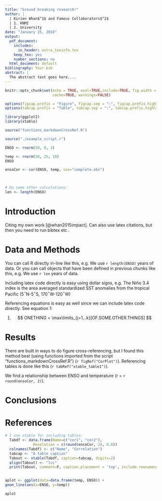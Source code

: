 ```yaml
---
title: "Ground breaking research!"
author: |
  | Kirien Whan$^1$ and Famous Collaborators$^2$
  | 1. KNMI
  | 2. University
date: "January 25, 2018"
output:
  pdf_document:
    includes:
      in_header: extra_texinfo.tex
    keep_tex: yes
    number_sections: no
  html_document: default
bibliography: Your.bib
abstract: |
  The abstract text goes here....
---
```


<!-- 
You can include comments.

I downloaded data from: www.data.com

I preprocessed it with the script: ./dddd/

To render this document: 
R --no-save --no-restore -e "require(rmarkdown); render('example.Rmd')"

-->


```r
knitr::opts_chunk$set(echo = TRUE, eval=TRUE,include=TRUE, fig.width = 6, fig.height = 4, 
                      cache=TRUE, warnings=FALSE)

options(figcap.prefix = "Figure", figcap.sep = ":", figcap.prefix.highlight="**")
options(tabcap.prefix = "Table", tabcap.sep = ":", tabcap.prefix.highlight="**")

```


```r
library(ggplot2)
library(xtable)

source("functions_markdownCrossRef.R")

source("./example_script.r")

```

```r

ENSO <- rnorm(50, 0, 3)

temp <- rnorm(50, 25, 10)
ENSO

```

```r

ensoCor <- cor(ENSO, temp, use="complete.obs")
  
  
```


```r
# Do some other calculations:
len <- length(ENSO)

```


# Introduction

Citing my own work [@whan2015impact]. Can also use latex citations, but then you need to run bibtex etc \citep{whan2015impact}.

# Data and Methods

You can call R directly in-line like this, e.g. We use `r length(ENSO)` years of data. Or you can call objects that have been defined in previous chunks like this, e.g. We use `r len` years of data. 

Including latex code directly is easy using dollar signs, e.g. The Ni&#241;o 3.4 index is the area averaged standardized SST anomalies from the tropical Pacific (5$^{\circ}$N-5$^{\circ}$S, 170$^{\circ}$W-120$^{\circ}$W)

Referencing equations is easy as well since we can include latex code directly. See equation @eq1:

(@eq1) $$  ONETHING  = \max\limits_{j=1,..k}[OF.SOME.OTHER.THINGS] $$

# Results

There are built in ways to do figure cross-referencing, but I found this method best (using functions imported from the script "functions_markdownCrossRef.R") (`r figRef("CorPlot")`). Referencing tables is done like this (`r tabRef("xtable_table1")`).

We find a relationship between ENSO and temperature (r = `r round(ensoCor, 2)`).

# Conclusions

# References


```r

# I use xtable for including tables:
  Tabdf <- data.frame(Name=c("cor1", "cor2"),
		     Resolution = c(round(ensoCor, 2), 0.8))
  colnames(Tabdf) <- c("Name", "Correlation") 
  tabcap <- "A table caption"
  Tabout <- xtable(Tabdf, caption=tabcap, digits=2)
  align(Tabout) <- "lcc"
  print(Tabout, comment=F, caption.placement = 'top', include.rownames=FALSE)
  
```



```r

aplot <- ggplot(data=data.frame(temp, ENSO)) +
geom_line(aes(x=ENSO, y=temp))  

aplot

```


